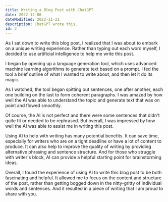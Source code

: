 ```yaml
---
title: Writing a Blog Post with ChatGPT
date: 2022-12-06
dateModified: 2022-11-21
description: ChatGPT wrote this.
id: 3
---
```


As I sat down to write this blog post, I realized that I was about to embark on a unique writing experience. Rather than typing out each word myself, I decided to use artificial intelligence to help me write this post.

I began by opening up a language generation tool, which uses advanced machine learning algorithms to generate text based on a prompt. I fed the tool a brief outline of what I wanted to write about, and then let it do its magic.

As I watched, the tool began spitting out sentences, one after another, each one building on the last to form coherent paragraphs. I was amazed by how well the AI was able to understand the topic and generate text that was on point and flowed smoothly.

Of course, the AI is not perfect and there were some sentences that didn't quite fit or needed to be rephrased. But overall, I was impressed by how well the AI was able to assist me in writing this post.

Using AI to help with writing has many potential benefits. It can save time, especially for writers who are on a tight deadline or have a lot of content to produce. It can also help to improve the quality of writing by providing alternative phrasing and sentence structure. And for those who struggle with writer's block, AI can provide a helpful starting point for brainstorming ideas.

Overall, I found the experience of using AI to write this blog post to be both fascinating and helpful. It allowed me to focus on the content and structure of the post, rather than getting bogged down in the nitty-gritty of individual words and sentences. And it resulted in a piece of writing that I am proud to share with you.
